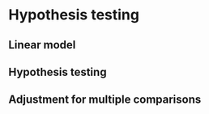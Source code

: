 # Hypothesis testing

## Linear model

## Hypothesis testing

## Adjustment for multiple comparisons
